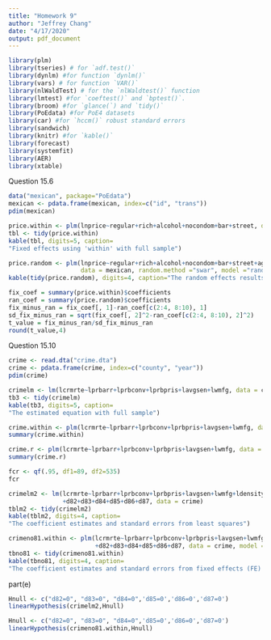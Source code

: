 ```yaml
---
title: "Homework 9"
author: "Jeffrey Chang"
date: "4/17/2020"
output: pdf_document
---
```


```r
library(plm)
library(tseries) # for `adf.test()`
library(dynlm) #for function `dynlm()`
library(vars) # for function `VAR()`
library(nlWaldTest) # for the `nlWaldtest()` function
library(lmtest) #for `coeftest()` and `bptest()`.
library(broom) #for `glance(`) and `tidy()`
library(PoEdata) #for PoE4 datasets
library(car) #for `hccm()` robust standard errors
library(sandwich)
library(knitr) #for `kable()`
library(forecast)
library(systemfit)
library(AER)
library(xtable)
```

Question 15.6

```r
data("mexican", package="PoEdata")
mexican <- pdata.frame(mexican, index=c("id", "trans"))
pdim(mexican)
```

```r
price.within <- plm(lnprice~regular+rich+alcohol+nocondom+bar+street, data = mexican ,model = "within")
tbl <- tidy(price.within)
kable(tbl, digits=5, caption=
"Fixed effects using 'within' with full sample")
```

```r
price.random <- plm(lnprice~regular+rich+alcohol+nocondom+bar+street+age+attractive+school, 
                    data = mexican, random.method ="swar", model ="random")
kable(tidy(price.random), digits=4, caption="The random effects results for the price")
```

```r
fix_coef = summary(price.within)$coefficients
ran_coef = summary(price.random)$coefficients
fix_minus_ran = fix_coef[, 1]-ran_coef[c(2:4, 8:10), 1]
sd_fix_minus_ran = sqrt(fix_coef[, 2]^2-ran_coef[c(2:4, 8:10), 2]^2)
t_value = fix_minus_ran/sd_fix_minus_ran
round(t_value,4) 
```

Question 15.10
```r
crime <- read.dta("crime.dta")
crime <- pdata.frame(crime, index=c("county", "year"))
pdim(crime)
```

```r
crimelm <- lm(lcrmrte~lprbarr+lprbconv+lprbpris+lavgsen+lwmfg, data = crime )
tb3 <- tidy(crimelm)
kable(tb3, digits=5, caption=
"The estimated equation with full sample")
```

```r
crime.within <- plm(lcrmrte~lprbarr+lprbconv+lprbpris+lavgsen+lwmfg, data = crime, model = "within")
summary(crime.within)
```

```r
crime.r <- plm(lcrmrte~lprbarr+lprbconv+lprbpris+lavgsen+lwmfg, data = crime, model = "pooling")
summary(crime.r)
```

```r
fcr <- qf(.95, df1=89, df2=535) 
fcr
```

```r
crimelm2 <- lm(lcrmrte~lprbarr+lprbconv+lprbpris+lavgsen+lwmfg+ldensity+lpctymle
               +d82+d83+d84+d85+d86+d87, data = crime)
tblm2 <- tidy(crimelm2)
kable(tblm2, digits=4, caption=
"The coefficient estimates and standard errors from least squares")
```

```r
crimeno81.within <- plm(lcrmrte~lprbarr+lprbconv+lprbpris+lavgsen+lwmfg+ldensity+lpctymle
                        +d82+d83+d84+d85+d86+d87, data = crime, model = "within")
tbno81 <- tidy(crimeno81.within)
kable(tbno81, digits=4, caption=
"The coefficient estimates and standard errors from fixed effects (FE) estimation")
```

part(e)
```r
Hnull <- c("d82=0", "d83=0", "d84=0",'d85=0','d86=0','d87=0')
linearHypothesis(crimelm2,Hnull)
```

```r
Hnull <- c("d82=0", "d83=0", "d84=0",'d85=0','d86=0','d87=0')
linearHypothesis(crimeno81.within,Hnull)
```

